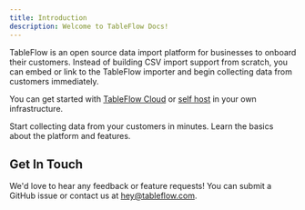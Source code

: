 ```yaml
---
title: Introduction
description: Welcome to TableFlow Docs!
---
```

TableFlow is an open source data import platform for businesses to onboard their customers. Instead of building CSV import support from scratch, you can embed or link to the TableFlow importer and begin collecting data from customers immediately.

You can get started with [TableFlow Cloud](https://app.tableflow.com) or [self host](https://github.com/tableflowhq/tableflow) in your own infrastructure.

<CardGroup cols={2}>
  <Card title="Quick Start" icon="person-running-fast">
    Start collecting data from your customers in minutes.
  </Card>
  <Card title="How It Works" icon="person-chalkboard">
    Learn the basics about the platform and features.
  </Card>
</CardGroup>

## Get In Touch
We'd love to hear any feedback or feature requests! You can submit a GitHub issue or contact us at [hey@tableflow.com](mailto:hey@tableflow.com).
